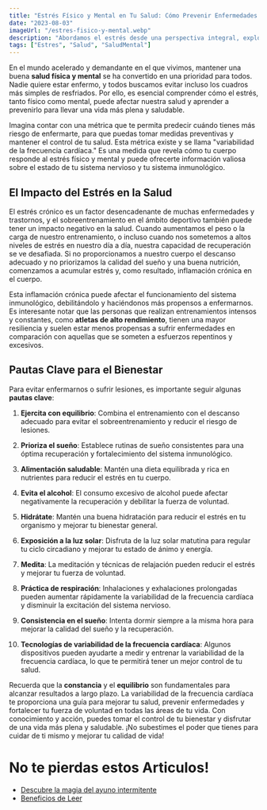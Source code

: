 ```yaml
---
title: "Estrés Físico y Mental en Tu Salud: Cómo Prevenir Enfermedades y Mejorar Tu Fuerza de Voluntad"
date: "2023-08-03"
imageUrl: "/estres-fisico-y-mental.webp"
description: "Abordamos el estrés desde una perspectiva integral, explorando estrategias para la resiliencia tanto física como mental. Descubre cómo enfrentar el estrés de manera efectiva para mantener un equilibrio saludable en tu vida."
tags: ["Estres", "Salud", "SaludMental"]
---
```


<CustomImage
  src="https://raw.githubusercontent.com/sebiten/posts/main/images/estres-fisico-y-mental.webp"
  alt="Estrés Físico y Mental en Tu Salud: Cómo Prevenir Enfermedades y Mejorar Tu Fuerza de Voluntad"
/>

En el mundo acelerado y demandante en el que vivimos, mantener una buena **salud física y mental** se ha convertido en una prioridad para todos. Nadie quiere estar enfermo, y todos buscamos evitar incluso los cuadros más simples de resfriados. Por ello, es esencial comprender cómo el estrés, tanto físico como mental, puede afectar nuestra salud y aprender a prevenirlo para llevar una vida más plena y saludable.

Imagina contar con una métrica que te permita predecir cuándo tienes más riesgo de enfermarte, para que puedas tomar medidas preventivas y mantener el control de tu salud. Esta métrica existe y se llama "variabilidad de la frecuencia cardíaca." Es una medida que revela cómo tu cuerpo responde al estrés físico y mental y puede ofrecerte información valiosa sobre el estado de tu sistema nervioso y tu sistema inmunológico.

## El Impacto del Estrés en la Salud

El estrés crónico es un factor desencadenante de muchas enfermedades y trastornos, y el sobreentrenamiento en el ámbito deportivo también puede tener un impacto negativo en la salud. Cuando aumentamos el peso o la carga de nuestro entrenamiento, o incluso cuando nos sometemos a altos niveles de estrés en nuestro día a día, nuestra capacidad de recuperación se ve desafiada. Si no proporcionamos a nuestro cuerpo el descanso adecuado y no priorizamos la calidad del sueño y una buena nutrición, comenzamos a acumular estrés y, como resultado, inflamación crónica en el cuerpo.

Esta inflamación crónica puede afectar el funcionamiento del sistema inmunológico, debilitándolo y haciéndonos más propensos a enfermarnos. Es interesante notar que las personas que realizan entrenamientos intensos y constantes, como **atletas de alto rendimiento**, tienen una mayor resiliencia y suelen estar menos propensas a sufrir enfermedades en comparación con aquellas que se someten a esfuerzos repentinos y excesivos.

## Pautas Clave para el Bienestar

Para evitar enfermarnos o sufrir lesiones, es importante seguir algunas **pautas clave**:

1. **Ejercita con equilibrio**: Combina el entrenamiento con el descanso adecuado para evitar el sobreentrenamiento y reducir el riesgo de lesiones.

2. **Prioriza el sueño**: Establece rutinas de sueño consistentes para una óptima recuperación y fortalecimiento del sistema inmunológico.

3. **Alimentación saludable**: Mantén una dieta equilibrada y rica en nutrientes para reducir el estrés en tu cuerpo.

4. **Evita el alcohol**: El consumo excesivo de alcohol puede afectar negativamente la recuperación y debilitar la fuerza de voluntad.

5. **Hidrátate**: Mantén una buena hidratación para reducir el estrés en tu organismo y mejorar tu bienestar general.

6. **Exposición a la luz solar**: Disfruta de la luz solar matutina para regular tu ciclo circadiano y mejorar tu estado de ánimo y energía.

7. **Medita**: La meditación y técnicas de relajación pueden reducir el estrés y mejorar tu fuerza de voluntad.

8. **Práctica de respiración**: Inhalaciones y exhalaciones prolongadas pueden aumentar rápidamente la variabilidad de la frecuencia cardíaca y disminuir la excitación del sistema nervioso.

9. **Consistencia en el sueño**: Intenta dormir siempre a la misma hora para mejorar la calidad del sueño y la recuperación.

10. **Tecnologías de variabilidad de la frecuencia cardíaca**: Algunos dispositivos pueden ayudarte a medir y entrenar la variabilidad de la frecuencia cardíaca, lo que te permitirá tener un mejor control de tu salud.

Recuerda que la **constancia** y el **equilibrio** son fundamentales para alcanzar resultados a largo plazo. La variabilidad de la frecuencia cardíaca te proporciona una guía para mejorar tu salud, prevenir enfermedades y fortalecer tu fuerza de voluntad en todas las áreas de tu vida. Con conocimiento y acción, puedes tomar el control de tu bienestar y disfrutar de una vida más plena y saludable. ¡No subestimes el poder que tienes para cuidar de ti mismo y mejorar tu calidad de vida!

# No te pierdas estos Articulos!

- [Descubre la magia del ayuno intermitente](https://abelardo.blog/posts/ayuno-intermitente)
- [Beneficios de Leer](https://abelardo.blog/posts/beneficios-de-leer)
